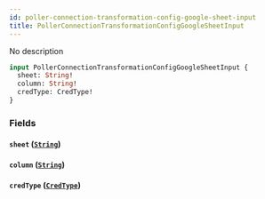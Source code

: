 ```yaml
---
id: poller-connection-transformation-config-google-sheet-input
title: PollerConnectionTransformationConfigGoogleSheetInput
---
```



No description

```graphql
input PollerConnectionTransformationConfigGoogleSheetInput {
  sheet: String!
  column: String!
  credType: CredType!
}
```


### Fields

#### `sheet` ([`String`](../../references/scalars/string))




#### `column` ([`String`](../../references/scalars/string))




#### `credType` ([`CredType`](../../references/enums/cred-type))






